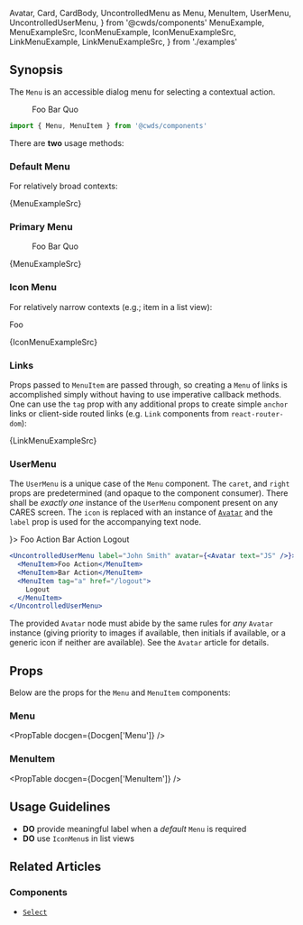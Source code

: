   Avatar,
  Card,
  CardBody,
  UncontrolledMenu as Menu,
  MenuItem,
  UserMenu,
  UncontrolledUserMenu,
} from '@cwds/components'
  MenuExample,
  MenuExampleSrc,
  IconMenuExample,
  IconMenuExampleSrc,
  LinkMenuExample,
  LinkMenuExampleSrc,
} from './examples'

## Synopsis

The `Menu` is an accessible dialog menu for selecting a contextual action.

<DemoCard>
  <div>
    <Menu label="My Menu">
      <MenuItem>Foo</MenuItem>
      <MenuItem>Bar</MenuItem>
      <MenuItem>Quo</MenuItem>
    </Menu>
  </div>
</DemoCard>

```jsx
import { Menu, MenuItem } from '@cwds/components'
```

There are **two** usage methods:

### Default Menu

For relatively broad contexts:

<DemoCard>
  <div>
    <MenuExample />
  </div>
</DemoCard>

<CodeBlock>{MenuExampleSrc}</CodeBlock>

### Primary Menu

<DemoCard>
  <div>
    <Menu primary label="My Menu">
      <MenuItem>Foo</MenuItem>
      <MenuItem>Bar</MenuItem>
      <MenuItem>Quo</MenuItem>
    </Menu>
  </div>
</DemoCard>

<CodeBlock>{MenuExampleSrc}</CodeBlock>

### Icon Menu

For relatively narrow contexts (e.g.; item in a list view):

<DemoCard>
  <Card>
    <CardBody className="d-flex align-items-center justify-content-between">
      <div>Foo</div>
      <IconMenuExample />
    </CardBody>
  </Card>
</DemoCard>

<CodeBlock>{IconMenuExampleSrc}</CodeBlock>

### Links

Props passed to `MenuItem` are passed through, so creating a `Menu` of links is accomplished simply without having to use imperative callback methods. One can use the `tag` prop with any additional props to create simple `anchor` links or client-side routed links (e.g. `Link` components from `react-router-dom`):

<DemoCard>
  <div>
    <LinkMenuExample />
  </div>
</DemoCard>

<CodeBlock>{LinkMenuExampleSrc}</CodeBlock>

### UserMenu

The `UserMenu` is a unique case of the `Menu` component. The `caret`, and `right` props are predetermined (and opaque to the component consumer). There shall be _exactly one_ instance of the `UserMenu` component present on any CARES screen. The `icon` is replaced with an instance of [`Avatar`](/components/avatar) and the `label` prop is used for the accompanying text node.

<DemoCard>
  <div className="text-right p-2 bg-info">
    <UncontrolledUserMenu label="John Smith" avatar={<Avatar text="JS" />}>
      <MenuItem>Foo Action</MenuItem>
      <MenuItem>Bar Action</MenuItem>
      <MenuItem tag="a" href="/logout">
        Logout
      </MenuItem>
    </UncontrolledUserMenu>
  </div>
</DemoCard>

```jsx
<UncontrolledUserMenu label="John Smith" avatar={<Avatar text="JS" />}>
  <MenuItem>Foo Action</MenuItem>
  <MenuItem>Bar Action</MenuItem>
  <MenuItem tag="a" href="/logout">
    Logout
  </MenuItem>
</UncontrolledUserMenu>
```

The provided `Avatar` node must abide by the same rules for _any_ `Avatar` instance (giving priority to images if available, then initials if available, or a generic icon if neither are available). See the <Link to="/components/avatar"><code>Avatar</code> article</Link> for details.

## Props

Below are the props for the `Menu` and `MenuItem` components:

### Menu

<PropTable docgen={Docgen['Menu']} />

### MenuItem

<PropTable docgen={Docgen['MenuItem']} />

## Usage Guidelines

- **DO** provide meaningful label when a _default_ `Menu` is required
- **DO** use `IconMenu`s in list views

<!--
### Context

### Accessibility

## Examples
-->

## Related Articles

<!--### Patterns-->

### Components

- [`Select`](/components/forms/select)
